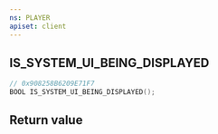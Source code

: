 ```yaml
---
ns: PLAYER
apiset: client
---
```

## IS_SYSTEM_UI_BEING_DISPLAYED

```c
// 0x908258B6209E71F7
BOOL IS_SYSTEM_UI_BEING_DISPLAYED();
```



## Return value